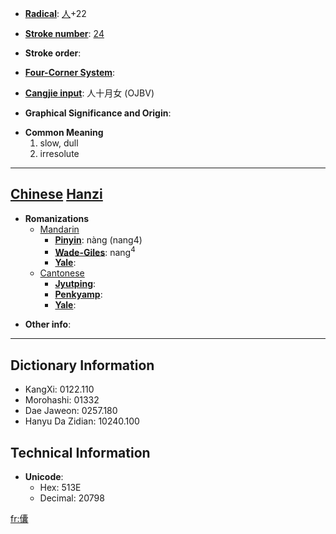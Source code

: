 * '''[[Wiktionary:Chinese radical index| Radical]]''': [[Wiktionary:Chinese radical index 人|人]]+22

* '''[[Wiktionary:Chinese total strokes index|Stroke number]]''': [[Wiktionary:Chinese total strokes index 24|24]]

* '''Stroke order''': 

* '''[[Wiktionary:Chinese four corner index|Four-Corner System]]''': 

* '''[[Wiktionary:Chinese Cangjie index|Cangjie input]]''': 人十月女 (OJBV)

* '''Graphical Significance and Origin''': 

* '''Common Meaning'''
*#slow, dull
*# irresolute


----

== [[Chinese]] [[Hanzi]] ==

* '''Romanizations'''
** [[Mandarin]]
*** '''[[Pinyin]]''': nàng (nang4)
*** '''[[Wade-Giles]]''': nang<sup>4</sup>
*** '''[[Yale]]''': 
**[[Cantonese]]
***'''[[Jyutping]]''':
***'''[[Penkyamp]]''': 
***'''[[Yale]]''': 

* '''Other info''': 

----

== Dictionary Information ==

* KangXi: 0122.110
* Morohashi: 01332
* Dae Jaweon: 0257.180
* Hanyu Da Zidian: 10240.100

== Technical Information ==

* '''Unicode''':
** Hex: 513E
** Decimal: 20798

[[fr:儾]]